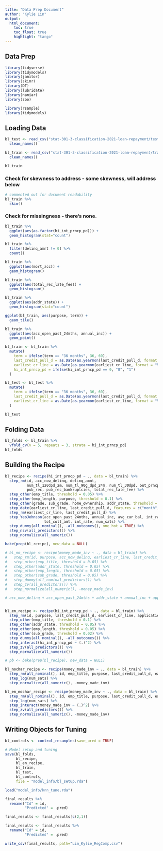 ```yaml
---
title: "Data Prep Document"
author: "Kylie Lin"
output: 
  html_document:
    toc: true
    toc_float: true
    highlight: "tango"
---
```


## Data Prep

```r
library(tidyverse)
library(tidymodels)
library(janitor)
library(skimr)
library(DT)
library(lubridate)
library(naniar)
library(zoo)

library(rsample)
library(tidymodels)

```


## Loading Data

```r
bl_test <- read_csv("stat-301-3-classification-2021-loan-repayment/test.csv") %>% 
  clean_names()

bl_train <- read_csv("stat-301-3-classification-2021-loan-repayment/train.csv") %>% 
  clean_names()

```

```r
bl_train
```


### Check for skewness to address - some skewness, will address below

```r
# commented out for document readability
bl_train %>%
  skim()
```


### Check for missingness - there's none.

```r
bl_train %>% 
  ggplot(aes(as.factor(hi_int_prncp_pd))) +
  geom_histogram(stat="count")

```

```r
bl_train %>% 
  filter(delinq_amnt != 0) %>% 
  count()
```



```r
bl_train %>% 
  ggplot(aes(mort_acc)) +
  geom_histogram()

bl_train %>% 
  ggplot(aes(total_rec_late_fee)) +
  geom_histogram()

bl_train %>% 
  ggplot(aes(addr_state)) +
  geom_histogram(stat="count")
```

```r
ggplot(bl_train, aes(purpose, term)) +
  geom_tile()
```

```r
bl_train %>% 
  ggplot(aes(acc_open_past_24mths, annual_inc)) +
  geom_point()
```


```r
bl_train <- bl_train %>% 
  mutate(
    term = ifelse(term == "36 months", 36, 60),
    last_credit_pull_d = as.Date(as.yearmon(last_credit_pull_d, format = "%b-%Y")), 
    earliest_cr_line = as.Date(as.yearmon(earliest_cr_line, format = "%b-%Y")),
    hi_int_prncp_pd = ifelse(hi_int_prncp_pd == 0, "0", "1")
  )
```

```r
bl_test <- bl_test %>% 
  mutate(
    term = ifelse(term == "36 months", 36, 60),
    last_credit_pull_d = as.Date(as.yearmon(last_credit_pull_d, format = "%b-%Y")), 
    earliest_cr_line = as.Date(as.yearmon(earliest_cr_line, format = "%b-%Y")),
  )
```

```r
bl_test
```


## Folding Data

```r
bl_folds <- bl_train %>%
  vfold_cv(v = 5, repeats = 3, strata = hi_int_prncp_pd)
bl_folds

```


## Building the Recipe

```r
bl_recipe <- recipe(hi_int_prncp_pd ~ ., data = bl_train) %>% 
  step_rm(id, acc_now_delinq, delinq_amnt,
          num_tl_120dpd_2m, num_tl_90g_dpd_24m, num_tl_30dpd, out_prncp_inv,
          pub_rec, pub_rec_bankruptcies, total_rec_late_fee) %>%
  step_other(emp_title, threshold = 0.05) %>% 
  step_other(emp_length, purpose, threshold = 0.1) %>% 
  step_other(grade, sub_grade, home_ownership, addr_state, threshold = 0.02) %>%
  step_date(earliest_cr_line, last_credit_pull_d, features = c("month", "year")) %>%
  step_rm(earliest_cr_line, last_credit_pull_d) %>% 
  step_YeoJohnson(acc_open_past_24mths, annual_inc, avg_cur_bal, int_rate,
                  tot_coll_amt, int_rate, num_sats) %>% 
  step_dummy(all_nominal(), -all_outcomes(), one_hot = TRUE) %>%
  step_nzv(all_predictors()) %>% 
  step_normalize(all_numeric())

bake(prep(bl_recipe), new_data = NULL)

# bl_nn_recipe <- recipe(money_made_inv ~ ., data = bl_train) %>% 
#   step_rm(id, purpose, acc_now_delinq, earliest_cr_line, last_credit_pull_d, application_type, delinq_amnt, num_tl_120dpd_2m, num_tl_90g_dpd_24m, num_tl_30dpd, out_prncp_inv, pub_rec, pub_rec_bankruptcies, total_rec_late_fee) %>%
#   step_other(emp_title, threshold = 0.05) %>% 
#   step_other(addr_state, threshold = 0.05) %>% 
#   step_other(emp_length, threshold = 0.05) %>% 
#   step_other(sub_grade, threshold = 0.05) %>%
#   step_dummy(all_nominal_predictors()) %>%
#   step_zv(all_predictors()) %>% 
#   step_normalize(all_numeric(), -money_made_inv)

# acc_now_delinq + acc_open_past_24mths + addr_state + annual_inc + application_type + avg_cur_bal + bc_util + delinq_2yrs + delinq_amnt + dti + earliest_cr_line + emp_length + emp_title + grade + home_ownership + initial_list_status + int_rate + last_credit_pull_d + loan_amnt + mort_acc + num_sats + num_tl_120dpd_2m + num_tl_30dpd + num_tl_90g_dpd_24m + out_prncp_inv + pub_rec + pub_rec_bankruptcies + sub_grade + term + tot_coll_amt + tot_cur_bal + total_rec_late_fee + verification_status,


bl_en_recipe <- recipe(hi_int_prncp_pd ~ ., data = bl_train) %>%
  step_rm(id, purpose, last_credit_pull_d, earliest_cr_line, application_type, delinq_amnt, num_tl_120dpd_2m, num_tl_90g_dpd_24m, num_tl_30dpd, out_prncp_inv, pub_rec, pub_rec_bankruptcies, total_rec_late_fee) %>%
  step_other(emp_title, threshold = 0.1) %>%
  step_other(addr_state, threshold = 0.05) %>%
  step_other(emp_length, threshold = 0.05) %>%
  step_other(sub_grade, threshold = 0.02) %>%
  step_dummy(all_nominal(), -all_outcomes()) %>%
  step_interact(hi_int_prncp_pd ~ (.)^2) %>%
  step_zv(all_predictors()) %>%
  step_normalize(all_numeric())

# pb <- bake(prep(bl_recipe), new_data = NULL)

```

``` r
bl_nochar_recipe <- recipe(money_made_inv ~ ., data = bl_train) %>% 
  step_rm(all_nominal(), id, emp_title, purpose, last_credit_pull_d, earliest_cr_line, acc_now_delinq, application_type, delinq_amnt, num_tl_120dpd_2m, num_tl_90g_dpd_24m, num_tl_30dpd, out_prncp_inv, pub_rec, pub_rec_bankruptcies, total_rec_late_fee) %>% 
  step_log(num_sats) %>% 
  step_normalize(all_numeric(), -money_made_inv)

bl_en_nochar_recipe <- recipe(money_made_inv ~ ., data = bl_train) %>% 
  step_rm(all_nominal(), id, emp_title, purpose, last_credit_pull_d, earliest_cr_line, acc_now_delinq, application_type, delinq_amnt, num_tl_120dpd_2m, num_tl_90g_dpd_24m, num_tl_30dpd, out_prncp_inv, pub_rec, pub_rec_bankruptcies, total_rec_late_fee) %>% 
  step_log(num_sats) %>%
  step_interact(money_made_inv ~ (.)^2) %>% 
  step_zv(all_predictors()) %>% 
  step_normalize(all_numeric(), -money_made_inv)

```

## Writing Objects for Tuning

```r
bl_controls <- control_resamples(save_pred = TRUE)

# Model setup and tuning
save(bl_folds, 
     bl_recipe,
     bl_en_recipe,
     bl_train,
     bl_test,
     bl_controls,
     file = "model_info/bl_setup.rda")

```

```r
load("model_info/knn_tune.rda")
```

```r
final_results %>% 
  rename("Id" = id,
         "Predicted" = .pred)

final_results <- final_results[c(2,1)]
```

``` r
final_results <- final_results %>% 
  rename("Id" = id,
         "Predicted" = .pred)
```

``` r
write_csv(final_results, path="Lin_Kylie_RegComp.csv")
```

















